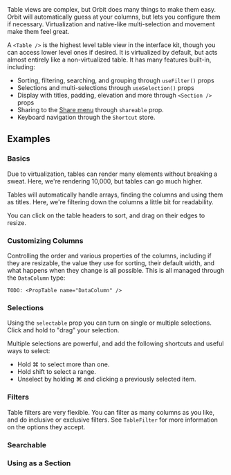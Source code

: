 <IntroText>
  Table views are complex, but Orbit does many things to make them easy. Orbit will automatically
  guess at your columns, but lets you configure them if necessary. Virtualization and native-like
  multi-selection and movement make them feel great.
</IntroText>

A `<Table />` is the highest level table view in the interface kit, though you can access lower level ones if desired.
It is virtualized by default, but acts almost entirely like a non-virtualized table.
It has many features built-in, including:

- Sorting, filtering, searching, and grouping through `useFilter()` props
- Selections and multi-selections through `useSelection()` props
- Display with titles, padding, elevation and more through `<Section />` props
- Sharing to the [Share menu]() through `shareable` prop.
- Keyboard navigation through the `Shortcut` store.

## Examples

### Basics

Due to virtualization, tables can render many elements without breaking a sweat. Here, we're rendering
10,000, but tables can go much higher.

Tables will automatically handle arrays, finding the columns and using them as titles. Here, we're filtering down the
columns a little bit for readability.

You can click on the table headers to sort, and drag on their edges to resize.

<Example id="Simple" />

### Customizing Columns

Controlling the order and various properties of the columns, including if they are resizable, the value they use for sorting, their default width, and what happens when they change is all possible.
This is all managed through the `DataColumn` type:

`TODO: <PropTable name="DataColumn" />`

<Example id="Columns" name="Custom Username Column" />

### Selections

Using the `selectable` prop you can turn on single or multiple selections. Click and hold to "drag" your selection.

Multiple selections are powerful, and add the following shortcuts and useful ways to select:

- Hold <Key>⌘</Key> to select more than one.
- Hold <Key>shift</Key> to select a range.
- Unselect by holding <Key>⌘</Key> and clicking a previously selected item.

<Example id="Selections" name="Multiple Select" />

### Filters

Table filters are very flexible. You can filter as many columns as you like, and do inclusive or exclusive filters. See `TableFilter` for more information on the options they accept.

<Example id="Filters" name="Filtering" />

### Searchable

### Using as a Section
